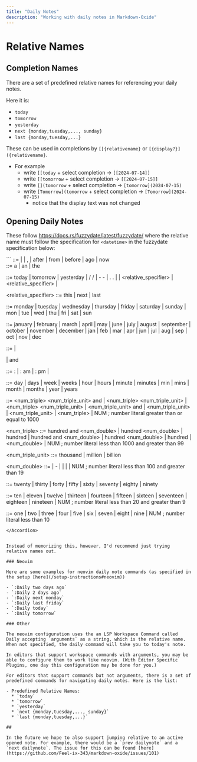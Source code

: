 ```yaml
---
title: "Daily Notes"
description: "Working with daily notes in Markdown-Oxide"
---
```


# Relative Names

## Completion Names

There are a set of predefined relative names for referencing your daily notes. 

Here it is: 

- `today`
- `tomorrow`
- `yesterday`
- `next {monday,tuesday,..., sunday}`
- `last {monday,tuesday,...}`

These can be used in completions by `[[{relativename}` or `[{display?}]({relativename}`. 

- For example
    * write `[[today` + select completion -> `[[2024-07-14]]`
    * write `[[tomorrow` + select completion -> `[[2024-07-15]]`
    * write `[](tomorrow` + select completion -> `[tomorrow](2024-07-15)`
    * write `[Tomorrow](tomorrow` + select completion -> `[Tomorrow](2024-07-15)`
        + notice that the display text was not changed

## Opening Daily Notes

These follow https://docs.rs/fuzzydate/latest/fuzzydate/ where the relative name must follow the specification for `<datetime>` in the fuzzydate specification below:

<Accordion title="fuzzydate's specification">
  ```
  <datetime> ::= <time>
               | <date> <time>
               | <date> , <time>
               | <duration> after <datetime>
               | <duration> from <datetime>
               | <duration> before <datetime>
               | <duration> ago
               | now

  <article> ::= a
             | an
             | the

  <date> ::= today
           | tomorrow
           | yesterday
           | <num> / <num> / <num>
           | <num> - <num> - <num>
           | <num> . <num> . <num>
           | <month> <num> <num>
           | <relative_specifier> <unit>
           | <relative_specifier> <weekday>
           | <weekday>

  <relative_specifier> ::= this
                         | next
                         | last

  <weekday> ::= monday
              | tuesday
              | wednesday
              | thursday
              | friday
              | saturday
              | sunday
              | mon
              | tue
              | wed
              | thu
              | fri
              | sat
              | sun

  <month> ::= january
            | february
            | march
            | april
            | may
            | june
            | july
            | august
            | september
            | october
            | november
            | december
            | jan
            | feb
            | mar
            | apr
            | jun
            | jul
            | aug
            | sep
            | oct
            | nov
            | dec

  <duration> ::= <num> <unit>
               | <article> <unit>
               | <duration> and <duration>

  <time> ::= <num>:<num>
           | <num>:<num> am
           | <num>:<num> pm
           |

  <unit> ::= day
           | days
           | week
           | weeks
           | hour
           | hours
           | minute
           | minutes
           | min
           | mins
           | month
           | months
           | year
           | years

  <num> ::= <num_triple> <num_triple_unit> and <num>
          | <num_triple> <num_triple_unit> <num>
          | <num_triple> <num_triple_unit>
          | <num_triple_unit> and <num>
          | <num_triple_unit> <num>
          | <num_triple_unit>
          | <num_triple>
          | NUM   ; number literal greater than or equal to 1000

  <num_triple> ::= <ones> hundred and <num_double>
                 | <ones> hundred <num_double>
                 | <ones> hundred
                 | hundred and <num_double>
                 | hundred <num_double>
                 | hundred
                 | <num_double>
                 | NUM    ; number literal less than 1000 and greater than 99

  <num_triple_unit> ::= thousand
                      | million
                      | billion

  <num_double> ::= <ones>
                 | <tens> - <ones>
                 | <tens> <ones>
                 | <tens>
                 | <teens>
                 | NUM    ; number literal less than 100 and greater than 19

  <tens> ::= twenty
           | thirty
           | forty
           | fifty
           | sixty
           | seventy
           | eighty
           | ninety

  <teens> ::= ten
            | eleven
            | twelve
            | thirteen
            | fourteen
            | fifteen
            | sixteen
            | seventeen
            | eighteen
            | nineteen
            | NUM     ; number literal less than 20 and greater than 9

  <ones> ::= one
           | two
           | three
           | four
           | five
           | six
           | seven
           | eight
           | nine
           | NUM      ; number literal less than 10
  ```
</Accordion>


Instead of memorizing this, however, I'd recommend just trying relative names out. 

### Neovim

Here are some examples for neovim daily note commands (as specified in the setup [here](/setup-instructions#neovim))

- `:Daily two days ago`
- `:Daily 2 days ago`
- `:Daily next monday`
- `:Daily last friday`
- `:Daily today`
- `:Daily tomorrow`

### Other

The neovim configuration uses the an LSP Workspace Command called Daily accepting `arguments` as a string, which is the relative name. When not specified, the daily command will take you to today's note. 

In editors that support workspace commands with arguments, you may be able to configure them to work like neovim. (With Editor Specific Plugins, one day this configuration may be done for you.)

For editors that support commands but not arguments, there is a set of predefined commands for navigating daily notes. Here is the list:

- Predefined Relative Names:
    * `today`
    * `tomorrow`
    * `yesterday`
    * `next {monday,tuesday,..., sunday}`
    * `last {monday,tuesday,...}`

## 

In the future we hope to also support jumping relative to an active opened note. For example, there would be a `prev dailynote` and a `next dailynote`. The issue for this can be found [here](https://github.com/Feel-ix-343/markdown-oxide/issues/101)
